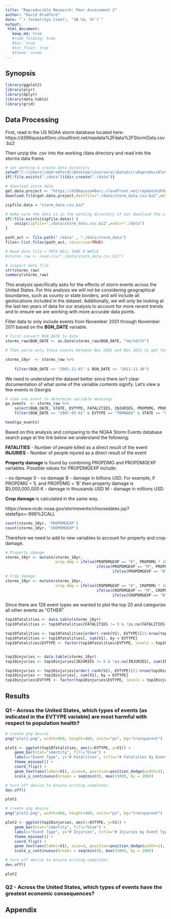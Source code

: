 ```yaml
---
title: "Reproducible Research: Peer Assessment 2"
author: "David Bradford"
date: "`r format(Sys.time(), '%B %d, %Y')`"
output:
 html_document:
   keep_md: true
   #code_folding: hide
   #toc: true
   #toc_float: true
   #theme: cosmo
---
```


## Synopsis



```r
library(ggplot2)
library(plyr)
library(dplyr)
library(data.table)
library(grid)
```

## Data Processing

First, read in the US NOAA storm database located here:  https://d396qusza40orc.cloudfront.net/repdata%2Fdata%2FStormData.csv.bz2

Then unzip the .csv into the working /data directory and read into the storms data frame.

```r
# set working & create data directory
setwd("C:\\Users\\dabradford\\Desktop\\Coursera\\DataSci\\Reproducible\\RepData_PeerAssessment2")
if(!file.exists("./data")){dir.create("./data")}

# download storm data
get.data.project <- "https://d396qusza40orc.cloudfront.net/repdata%2Fdata%2FStormData.csv.bz2"
download.file(get.data.project,destfile="./data/storm_data.csv.bz2",method="auto")

zipfile.data = "storm_data.csv.bz2"

# make sure the data is in the working directory if not download the zip file into the to zipfile.data and unzip it
if(!file.exists(zipfile.data)) {        
    unzip(zipfile="./data/storm_data.csv.bz2",exdir="./data")
} 

path_act <- file.path("./data" , "./data/storm_data")
files<-list.files(path_act, recursive=TRUE)

# Read data file > THIS WILL TAKE A WHILE
#storms_raw <- read.csv("./data/storm_data.csv.bz2")

# inspect data file
str(storms_raw)
summary(storms_raw)
```

This analysis specifically asks for the effects of storm events across the United States.  For this analysis we will not be considering geographical boundaries, such as county or state borders, and will include all geolocations included in the dataset.  Additionally, we will only be looking at the last ten years of data for our analysis to account for more recent trends and to ensure we are working with more accurate data points.  

Filter data to only include events from November 2001 through November 2011 based on the __BGN_DATE__ variable.

```r
# First convert BGN_DATE to date 
storms_raw$BGN_DATE <- as.Date(storms_raw$BGN_DATE, "%m/%d/%Y")

# Then parse only those events between Nov 2001 and Nov 2011 to get the last ten years of data.  Also only include the variables that will help us understand consequences to population health (FATALITIES & INJURIES) and/or economics (PROPDMG &  CROPDMG)

storms_10yr  <- storms_raw %>%
    
    filter(BGN_DATE >= "2001-11-01" & BGN_DATE <= "2011-11-30")
```

We need to understand the dataset better since there isn't clear documentation of what some of the variable contents signify.  Let's view a few events in Georgia

```r
# view one event to determine variable meanings
ga_events  <- storms_raw %>%
    select(BGN_DATE, STATE, EVTYPE, FATALITIES, INJURIES, PROPDMG, PROPDMGEXP, CROPDMG, CROPDMGEXP) %>%
    filter(BGN_DATE == "2007-03-01" & EVTYPE == "TORNADO" & STATE == "GA")

head(ga_events)
```

Based on this analysis and comparing to the NOAA Storm Events database search page at the link below we understand the following:

__FATALITIES__ - Number of people killed as a direct result of the event
__INJURIES__ - Number of people injured as a direct result of the event

__Property damage__ is found by combining PROPDMG and PROPDMGEXP variables.  Possible values for PROPDMGEXP include:

<blank> - no damage
0 - no damage
B - damage in billions USD.  For example, if PROPDMG = 5, and PROPDMG = 'B' then property damage is $5,000,000,000
K - damage in thousands USD
M - damage in millions USD

__Crop damage__ is calculated in the same way.

https://www.ncdc.noaa.gov/stormevents/choosedates.jsp?statefips=-999%2CALL

```r
count(storms_10yr, 'PROPDMGEXP')
count(storms_10yr, 'CROPDMGEXP')
```
 
Therefore we need to add to new variables to account for property and crop damage.

```r
# Property damage
storms_10yr <- mutate(storms_10yr,
                      prop.dmg = ifelse(PROPDMGEXP == "K", PROPDMG * 1000,
                                        ifelse(PROPDMGEXP == "M", PROPDMG * 1000000,
                                               ifelse(PROPDMGEXP == "B", PROPDMG * 1000000000, 0))))
# Crop damage
storms_10yr <- mutate(storms_10yr,
                      crop.dmg = ifelse(CROPDMGEXP == "K", CROPDMG * 1000,
                                        ifelse(CROPDMGEXP == "M", CROPDMG * 1000000,
                                               ifelse(CROPDMGEXP == "B", CROPDMG * 1000000000, 0))))
```

Since there are 128 event types we wanted to plot the top 20 and categorize all other events as "OTHER".

```r
top10fatalities <- data.table(storms_10yr)
top10fatalities <- top10fatalities[FATALITIES != 0 & !is.na(FATALITIES), sum(FATALITIES), by = EVTYPE]

top10fatalities <- top10fatalities[order(-rank(V1), EVTYPE)[21:nrow(top10fatalities)],EVTYPE:="OTHER*"]
top10fatalities <- top10fatalities[, sum(V1), by = EVTYPE]
top10fatalities$EVTYPE <- factor(top10fatalities$EVTYPE, levels = top10fatalities$EVTYPE[order(top10fatalities$V1)])


top10injuries <- data.table(storms_10yr)
top10injuries <- top10injuries[INJURIES != 0 & !is.na(INJURIES), sum(INJURIES), by = EVTYPE]

top10injuries <- top10injuries[order(-rank(V1), EVTYPE)[21:nrow(top10injuries)],EVTYPE:="OTHER*"]
top10injuries <- top10injuries[, sum(V1), by = EVTYPE]
top10injuries$EVTYPE <- factor(top10injuries$EVTYPE, levels = top10injuries$EVTYPE[order(top10injuries$V1)])
```



## Results

### Q1 - Across the United States, which types of events (as indicated in the EVTYPE variable) are most harmful with respect to population health?

```r

# create png device
png("plot1.png", width=960, height=480, units="px", bg="transparent")

plot1 <- ggplot(top10fatalities, aes(x=EVTYPE, y=V1)) + 
    geom_bar(stat="identity", fill="blue") +
    labs(x="Event Type", y="# Fatalities", title="# Fatalities by Event Type (Top 20)") +
    theme_minimal() +
    coord_flip() + 
    geom_text(aes(label=V1), size=4, position=position_dodge(width=1), hjust=-.5) +
    scale_y_continuous(breaks = seq(min(0), max(1500), by = 200)) 

# turn off device to ensure writing completes
dev.off()

plot1
```

```r
# create png device
png("plot2.png", width=960, height=480, units="px", bg="transparent")

plot2 <- ggplot(top10injuries, aes(x=EVTYPE, y=V1)) + 
    geom_bar(stat="identity", fill="blue") +
    labs(x="Event Type", y="# Injuries", title="# Injuries by Event Type (Top 20)") +
    theme_minimal() +
    coord_flip() + 
    geom_text(aes(label=V1), size=4, position=position_dodge(width=1), hjust=-.5) +
    scale_y_continuous(breaks = seq(min(0), max(1500), by = 200)) 

# turn off device to ensure writing completes
dev.off()

plot2
```



### Q2 - Across the United States, which types of events have the greatest economic consequences?


## Appendix



